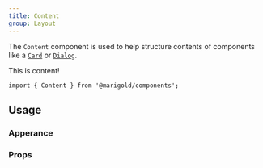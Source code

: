 ```yaml
---
title: Content
group: Layout
---
```


The `Content` component is used to help structure contents of components like a [`Card`](/components/card) or [`Dialog`](/components/dialog).

<Preview>
  <Content>This is content!</Content>
</Preview>

```tsx onlyCode
import { Content } from '@marigold/components';
```

## Usage

### Apperance

<ApperanceTable component={title} />

### Props

<PropsTable />
